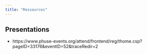 ```yaml
---
title: "Ressources"
---
```


## Presentations

* https://www.phuse-events.org/attend/frontend/reg/thome.csp?pageID=33176&eventID=52&traceRedir=2
